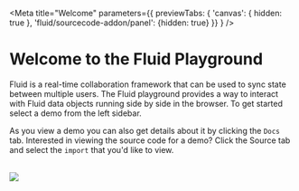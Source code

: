 
<Meta title="Welcome" parameters={{ previewTabs: { 'canvas': { hidden: true }, 'fluid/sourcecode-addon/panel': {hidden: true} }} } />

# Welcome to the Fluid Playground

Fluid is a real-time collaboration framework that can be used to sync state between multiple users.
The Fluid playground provides a way to interact with Fluid data objects running side by side in the browser. 
To get started select a demo from the left sidebar.

As you view a demo you can also get details about it by clicking the `Docs` tab. Interested in viewing the source code for a demo?
Click the Source tab and select the `import` that you'd like to view.

<br />

<img src="./fluid-collab.gif" />
